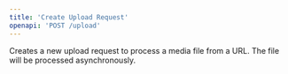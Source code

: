 ```yaml
---
title: 'Create Upload Request'
openapi: 'POST /upload'
---
```


Creates a new upload request to process a media file from a URL. The file will be processed asynchronously.

